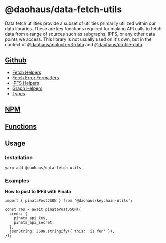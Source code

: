 # @daohaus/data-fetch-utils

Data fetch utilities provide a subset of utilities primarily utilized within our data libraries. These are key functions required for making API calls to fetch data from a range of sources such as subgraphs, IPFS, or any other data points we access. This library is not usually used on it's own, but in the context of [@daohaus/moloch-v3-data](/sdk/data/moloch-v3-data) and [@daohaus/profile-data](/sdk/data/profile-data).

## [Github](https://github.com/HausDAO/monorepo/blob/develop/libs/data-fetch-utils)

- [Fetch Helpers](https://github.com/HausDAO/monorepo/blob/develop/libs/data-fetch-utils/src/utils/fetch.ts)
- [Fetch Error Formatters](https://github.com/HausDAO/monorepo/blob/develop/libs/data-fetch-utils/src/utils/fetchErrors.ts)
- [IPFS Helpers](https://github.com/HausDAO/monorepo/blob/develop/libs/data-fetch-utils/src/utils/ipfs.ts)
- [Graph Helpers](https://github.com/HausDAO/monorepo/blob/develop/libs/data-fetch-utils/src/utils/requests.ts)
- [Types](https://github.com/HausDAO/monorepo/tree/develop/libs/data-fetch-utils/src/types)

## [NPM](https://www.npmjs.com/package/@daohaus/data-fetch-utils)

## [Functions](/sdk/utilities/data-fetch-utils/functions)

## Usage

### Installation

```bash
yarn add @daohaus/data-fetch-utils
```

### Examples

**How to post to IPFS with Pinata**

```tsx
import { pinataPostJSON } from '@daohaus/keychain-utils';

const res = await pinataPostJSON({
  creds: {
    pinata_api_key,
    pinata_api_secret,
  },
  jsonString: JSON.stringify({ this: 'is fun' }),
});
```
